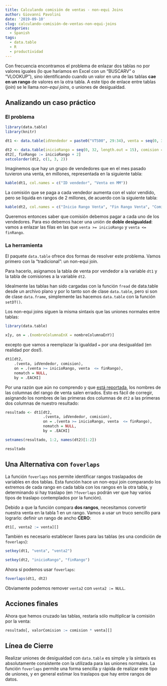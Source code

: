 ```yaml
---
title: Calculando comisión de ventas - non-equi Joins
author: Giovanni Pavolini
date: '2019-09-10'
slug: calculando-comisión-de-ventas-non-equi-joins
categories:
  - Spanish
tags:
  - data.table
  - R
  - productividad
---
```


Con frecuencia encontramos el problema de enlazar dos tablas no por valores iguales (lo que haríamos en Excel con un "BUSCARV" o "VLOOKUP"), sino identificando cuando un valor en una de las tablas **cae en un rango** de valores en la otra tabla. A este tipo de enlace entre tablas (_join_) se le llama _non-equi joins_, o uniones de desigualdad.

## Analizando un caso práctico

### El problema

```r
library(data.table)
library(knitr)

dt1 <- data.table(idVendedor = paste0("VTS00", 29:34), venta = seq(0, 30, length.out = 6), key = "venta")

dt2 <- data.table(inicioRango = seq(0, 32, length.out = 15), comision = seq(0.01, 0.15, length.out = 15))
dt2[, finRango := inicioRango + 2]
setcolorder(dt2, c(1, 3, 2))
```

Imaginemos que hay un grupo de vendedores que en el mes pasado tuvieron una venta, en millones, representada en la siguiente tabla:

```r
kable(dt1, col.names = c("ID vendedor", "Venta en MM"))
```

La comisión que se paga a cada vendedor aumenta con el valor vendido, pero se liquida en rangos de 2 millones, de acuerdo con la siguiente tabla:

```r
kable(dt2, col.names = c("Inicio Rango Venta", "Fin Rango Venta", "Comisión"))
```

Queremos entonces saber que comisión debemos pagar a cada uno de los vendedores. Para eso debemos hacer una unión de **doble desigualdad**: vamos a enlazar las filas en las que `venta >= inicioRango` y `venta <= finRango`.

### La herramienta

El paquete `data.table` ofrece dos formas de resolver este problema. Vamos primero con la "tradicional": un non-equi join.

Para hacerlo, asignamos la tabla de venta por vendedor a la variable `dt1` y la tabla de comisiones a la variable `dt2`.

Idealmente las tablas han sido cargadas con la función `fread` de data.table desde un archivo plano y por lo tanto son de clase `data.table`, pero si son de clase `data.frame`, simplemente las hacemos `data.table` con la función `setDT()`.

Los non-equi joins siguen la misma sintaxis que las uniones normales entre tablas:

```r
library(data.table)

x[y, on = .(nombreColumnaEnX = nombreColumnaEnY)]
```

excepto que vamos a reemplazar la igualdad `=` por una desigualdad (en realidad por dos!).

```r
dt1[dt2, 
    .(venta, idVendedor, comision), 
    on = .(venta >= inicioRango, venta  <= finRango), 
    nomatch = NULL, 
    by = .EACHI]
```

Por una razón que aún no comprendo y que [está reportada](https://github.com/Rdatatable/data.table/issues/3644), los nombres de las columnas del rango de venta salen errados. Esto es fácil de corregir, asignando los nombres de las primeras dos columnas de `dt2` a las primeras dos columnas de nuestro resultado:

```r
resultado <- dt1[dt2, 
                 .(venta, idVendedor, comision), 
                 on = .(venta >= inicioRango, venta  <= finRango), 
                 nomatch = NULL, 
                 by = .EACHI]

setnames(resultado, 1:2, names(dt2)[1:2])

resultado
```

## Una Alternativa con `foverlaps`

La función `foverlaps` nos permite identificar rangos traslapados de variables en dos tablas. Esta función hace un non-equi join comparando los extremos de cada rango en cada tabla con los rangos en la otra tabla, y determinando si hay traslapo (en `?foverlaps` podrán ver que hay varios tipos de traslapo contemplados por la función).

Debido a que la función compara **dos rangos**, necesitamos convertir nuestra venta en la tabla 1 en un rango. Vamos a usar un truco sencillo para lograrlo: definir un rango de ancho **CERO**:

```r
dt1[, venta2 := venta][]
```

También es necesario establecer llaves para las tablas (es una condición de `foverlaps`):

```r
setkey(dt1, "venta", "venta2")

setkey(dt2, "inicioRango", "finRango")
```

Ahora sí podemos usar `foverlaps`:

```r
foverlaps(dt1, dt2)
```

Obviamente podemos remover `venta2` con `venta2 := NULL`.

## Acciones finales

Ahora que hemos cruzado las tablas, restaría sólo multiplicar la comisión por la venta:

```r
resultado[, valorComision := comision * venta][]
```

## Línea de Cierre

Realizar uniones de desigualdad con `data.table` es simple y la sintaxis es absolutamente consistente con la utilizada para las uniones normales. La función `foverlaps` permite una forma sencilla y rápida de realizar este tipo de uniones, y en general estimar los traslapos que hay entre rangos de datos.